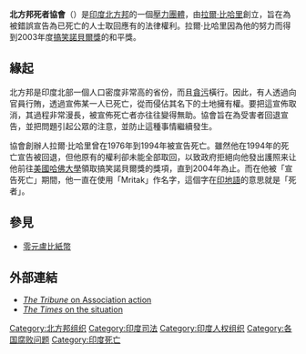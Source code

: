 '''北方邦死者協會'''（{{lang-hi|उत्तर प्रदेश मृतक संघ}}）是[[印度|印度]][[北方邦|北方邦]]的一個[[壓力團體|壓力團體]]，由[[拉爾·比哈里|拉爾·比哈里]]創立，旨在為被錯誤宣告為已死亡的人士取回應有的法律權利。拉爾·比哈里因為他的努力而得到2003年度[[搞笑諾貝爾獎|搞笑諾貝爾獎]]的和平獎。

== 緣起 ==
北方邦是印度北部一個人口密度非常高的省份，而且[[貪污|貪污]]橫行。因此，有人透過向官員行賄，透過宣佈某一人已死亡，從而侵佔其名下的土地擁有權。要把這宣佈取消，其過程非常漫長，被宣佈死亡者亦往往變得無助。協會旨在為受害者回退宣告，並把問題引起公眾的注意，並防止這種事情繼續發生。

協會創辦人拉爾·比哈里曾在1976年到1994年被宣告死亡。雖然他在1994年的死亡宣告被回退，但他原有的權利卻未能全部取回，以致政府拒絕向他發出護照来让他前往[[美國|美國]][[哈佛大學|哈佛大學]]領取搞笑諾貝爾獎的獎項，直到2004年為止。而在他被「宣告死亡」期間，他一直在使用「Mritak」作名字，這個字在[[印地語|印地語]]的意思就是「死者」。

==參見==
*[[零元盧比紙幣|零元盧比紙幣]]

== 外部連結 ==
* [http://www.tribuneindia.com/2003/images/nation.htm#9 ''The Tribune'' on Association action]{{Wayback|url=http://www.tribuneindia.com/2003/images/nation.htm#9 |date=20070930041615 }}
* [http://www.time.com/time/asia/asia/magazine/1999/990719/souls1.html ''The Times'' on the situation]{{Wayback|url=http://www.time.com/time/asia/asia/magazine/1999/990719/souls1.html |date=20071008013337 }}

{{Org-stub}}
{{印度小作品}}
[[Category:北方邦组织|Category:北方邦组织]]
[[Category:印度司法|Category:印度司法]]
[[Category:印度人权组织|Category:印度人权组织]]
[[Category:各国腐败问题|Category:各国腐败问题]]
[[Category:印度死亡|Category:印度死亡]]